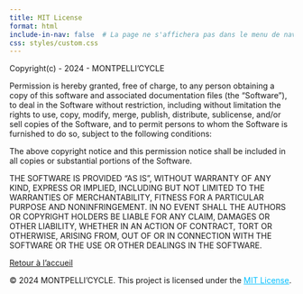 ```yaml
---
title: MIT License
format: html
include-in-nav: false  # La page ne s'affichera pas dans le menu de navigation
css: styles/custom.css
---
```




Copyright(c) - 2024 - MONTPELLI'CYCLE

Permission is hereby granted, free of charge, to any person obtaining a copy
of this software and associated documentation files (the "Software"), to deal
in the Software without restriction, including without limitation the rights
to use, copy, modify, merge, publish, distribute, sublicense, and/or sell
copies of the Software, and to permit persons to whom the Software is
furnished to do so, subject to the following conditions:

The above copyright notice and this permission notice shall be included in all
copies or substantial portions of the Software.

THE SOFTWARE IS PROVIDED "AS IS", WITHOUT WARRANTY OF ANY KIND, EXPRESS OR
IMPLIED, INCLUDING BUT NOT LIMITED TO THE WARRANTIES OF MERCHANTABILITY,
FITNESS FOR A PARTICULAR PURPOSE AND NONINFRINGEMENT. IN NO EVENT SHALL THE
AUTHORS OR COPYRIGHT HOLDERS BE LIABLE FOR ANY CLAIM, DAMAGES OR OTHER
LIABILITY, WHETHER IN AN ACTION OF CONTRACT, TORT OR OTHERWISE, ARISING FROM,
OUT OF OR IN CONNECTION WITH THE SOFTWARE OR THE USE OR OTHER DEALINGS IN THE
SOFTWARE.


[Retour à l'accueil](index.qmd)


<footer>
  <p>
    &copy; 2024 MONTPELLI'CYCLE. This project is licensed under the 
    <a href="license.html" target="_blank" style="color: #00bfff;">MIT License</a>.
  </p>
</footer>
